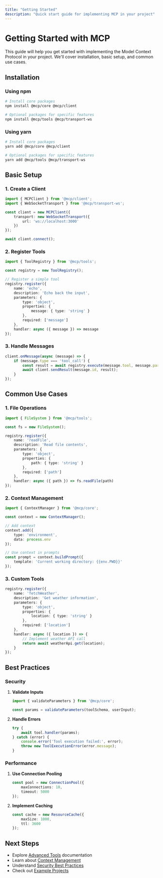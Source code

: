 ```yaml
---
title: "Getting Started"
description: "Quick start guide for implementing MCP in your project"
---
```


# Getting Started with MCP

This guide will help you get started with implementing the Model Context Protocol in your project. We'll cover installation, basic setup, and common use cases.

## Installation

### Using npm

```bash
# Install core packages
npm install @mcp/core @mcp/client

# Optional packages for specific features
npm install @mcp/tools @mcp/transport-ws
```

### Using yarn

```bash
# Install core packages
yarn add @mcp/core @mcp/client

# Optional packages for specific features
yarn add @mcp/tools @mcp/transport-ws
```

## Basic Setup

### 1. Create a Client

```typescript
import { MCPClient } from '@mcp/client';
import { WebSocketTransport } from '@mcp/transport-ws';

const client = new MCPClient({
    transport: new WebSocketTransport({
        url: 'ws://localhost:3000'
    })
});

await client.connect();
```

### 2. Register Tools

```typescript
import { ToolRegistry } from '@mcp/tools';

const registry = new ToolRegistry();

// Register a simple tool
registry.register({
    name: 'echo',
    description: 'Echo back the input',
    parameters: {
        type: 'object',
        properties: {
            message: { type: 'string' }
        },
        required: ['message']
    },
    handler: async ({ message }) => message
});
```

### 3. Handle Messages

```typescript
client.onMessage(async (message) => {
    if (message.type === 'tool_call') {
        const result = await registry.execute(message.tool, message.parameters);
        await client.sendResult(message.id, result);
    }
});
```

## Common Use Cases

### 1. File Operations

```typescript
import { FileSystem } from '@mcp/tools';

const fs = new FileSystem();

registry.register({
    name: 'readFile',
    description: 'Read file contents',
    parameters: {
        type: 'object',
        properties: {
            path: { type: 'string' }
        },
        required: ['path']
    },
    handler: async ({ path }) => fs.readFile(path)
});
```

### 2. Context Management

```typescript
import { ContextManager } from '@mcp/core';

const context = new ContextManager();

// Add context
context.add({
    type: 'environment',
    data: process.env
});

// Use context in prompts
const prompt = context.buildPrompt({
    template: 'Current working directory: {{env.PWD}}'
});
```

### 3. Custom Tools

```typescript
registry.register({
    name: 'fetchWeather',
    description: 'Get weather information',
    parameters: {
        type: 'object',
        properties: {
            location: { type: 'string' }
        },
        required: ['location']
    },
    handler: async ({ location }) => {
        // Implement weather API call
        return await weatherApi.get(location);
    }
});
```

## Best Practices

### Security

1. **Validate Inputs**
   ```typescript
   import { validateParameters } from '@mcp/core';
   
   const params = validateParameters(toolSchema, userInput);
   ```

2. **Handle Errors**
   ```typescript
   try {
       await tool.handler(params);
   } catch (error) {
       console.error('Tool execution failed:', error);
       throw new ToolExecutionError(error.message);
   }
   ```

### Performance

1. **Use Connection Pooling**
   ```typescript
   const pool = new ConnectionPool({
       maxConnections: 10,
       timeout: 5000
   });
   ```

2. **Implement Caching**
   ```typescript
   const cache = new ResourceCache({
       maxSize: 1000,
       ttl: 3600
   });
   ```

## Next Steps

- Explore [Advanced Tools](./tools) documentation
- Learn about [Context Management](./roots)
- Understand [Security Best Practices](./security)
- Check out [Example Projects](./examples)